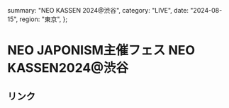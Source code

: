   summary: "NEO KASSEN 2024@渋谷",
  category: "LIVE",
  date: "2024-08-15",
  region: "東京",
};

# NEO JAPONISM主催フェス NEO KASSEN2024@渋谷

## リンク
